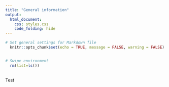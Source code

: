```yaml
---
title: "General information"
output: 
  html_document:
    css: styles.css
    code_folding: hide
---
```


```r

# Set general settings for Markdown file 
  knitr::opts_chunk$set(echo = TRUE, message = FALSE, warning = FALSE)


# Swipe environment
  rm(list=ls())
  

```

Test